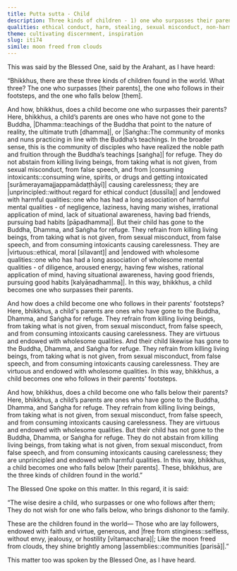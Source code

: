 ```yaml
---
title: Putta sutta - Child
description: Three kinds of children - 1) one who surpasses their parents, 2) one who follows in their footsteps, and 3) one who falls below them.
qualities: ethical conduct, harm, stealing, sexual misconduct, non-harm, wholesome, wrong speech, vanity, negligence
theme: cultivating discernment, inspiration
slug: iti74
simile: moon freed from clouds
---
```


This was said by the Blessed One, said by the Arahant, as I have heard:

“Bhikkhus, there are these three kinds of children found in the world. What three? The one who surpasses [their parents], the one who follows in their footsteps, and the one who falls below [them].

And how, bhikkhus, does a child become one who surpasses their parents? Here, bhikkhus, a child’s parents are ones who have not gone to the Buddha, |Dhamma::teachings of the Buddha that point to the nature of reality, the ultimate truth [dhamma]|, or |Saṅgha::The community of monks and nuns practicing in line with the Buddha’s teachings. In the broader sense, this is the community of disciples who have realized the noble path and fruition through the Buddha’s teachings [saṅgha]| for refuge. They do not abstain from killing living beings, from taking what is not given, from sexual misconduct, from false speech, and from |consuming intoxicants::consuming wine, spirits, or drugs and getting intoxicated [surāmerayamajjappamādaṭṭhāyī]| causing carelessness; they are |unprincipled::without regard for ethical conduct [dussīla]| and |endowed with harmful qualities::one who has had a long association of harmful mental qualities - of negligence, laziness, having many wishes, irrational application of mind, lack of situational awareness, having bad friends, pursuing bad habits [pāpadhamma]|. But their child has gone to the Buddha, Dhamma, and Saṅgha for refuge. They refrain from killing living beings, from taking what is not given, from sexual misconduct, from false speech, and from consuming intoxicants causing carelessness. They are |virtuous::ethical, moral [sīlavant]| and |endowed with wholesome qualities::one who has had a long association of wholesome mental qualities - of diligence, aroused energy, having few wishes, rational application of mind, having situational awareness, having good friends, pursuing good habits [kalyāṇadhamma]|. In this way, bhikkhus, a child becomes one who surpasses their parents.

And how does a child become one who follows in their parents' footsteps? Here, bhikkhus, a child's parents are ones who have gone to the Buddha, Dhamma, and Saṅgha for refuge. They refrain from killing living beings, from taking what is not given, from sexual misconduct, from false speech, and from consuming intoxicants causing carelessness. They are virtuous and endowed with wholesome qualities. And their child likewise has gone to the Buddha, Dhamma, and Saṅgha for refuge. They refrain from killing living beings, from taking what is not given, from sexual misconduct, from false speech, and from consuming intoxicants causing carelessness. They are virtuous and endowed with wholesome qualities. In this way, bhikkhus, a child becomes one who follows in their parents' footsteps.

And how, bhikkhus, does a child become one who falls below their parents? Here, bhikkhus, a child’s parents are ones who have gone to the Buddha, Dhamma, and Saṅgha for refuge. They refrain from killing living beings, from taking what is not given, from sexual misconduct, from false speech, and from consuming intoxicants causing carelessness. They are virtuous and endowed with wholesome qualities. But their child has not gone to the Buddha, Dhamma, or Saṅgha for refuge. They do not abstain from killing living beings, from taking what is not given, from sexual misconduct, from false speech, and from consuming intoxicants causing carelessness; they are unprincipled and endowed with harmful qualities. In this way, bhikkhus, a child becomes one who falls below [their parents]. These, bhikkhus, are the three kinds of children found in the world.”

The Blessed One spoke on this matter. In this regard, it is said:

“The wise desire a child,
who surpasses or one who follows after them;
They do not wish for one who falls below,
who brings dishonor to the family.

These are the children found in the world—
Those who are lay followers,
endowed with faith and virtue,
generous, and |free from stinginess::selfless, without envy, jealousy, or hostility [vītamacchara]|;
Like the moon freed from clouds,
they shine brightly among |assemblies::communities [parisā]|.”

This matter too was spoken by the Blessed One, as I have heard.